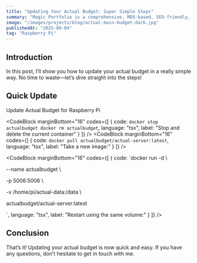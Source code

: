 ```yaml
---
title: "Updating Your Actual Budget: Super Simple Steps"
summary: "Magic Portfolio is a comprehensive, MDX-based, SEO-friendly, responsive portfolio template built with Once UI and Next.js."
image: "/images/projects/blog/actual-main-budget-dark.jpg"
publishedAt: "2025-09-04"
tag: "Raspberry Pi"
---
```



## Introduction

In this post, I’ll show you how to update your actual budget in a really simple way. No time to waste—let’s dive straight into the steps!

## Quick Update

Update Actual Budget for Raspberry Pi

<CodeBlock
    marginBottom="16"
    codes={[
  {
    code:
`docker stop actualbudget
docker rm actualbudget`, 
    language: "tsx",
    label: "Stop and delete the current container"
  }
]} />
<CodeBlock
    marginBottom="16"
    codes={[
  {
    code:
`docker pull actualbudget/actual-server:latest`, 
    language: "tsx",
    label: "Take a new image:"
  }
]} />


<CodeBlock
    marginBottom="16"
    codes={[
  {
    code:
`docker run -d \

  --name actualbudget \

  -p 5006:5006 \

  -v /home/pi/actual-data:/data \

  actualbudget/actual-server:latest
  
`, 
    language: "tsx",
    label: "Restart using the same volume:"
  }
]} />

## Conclusion

That’s it! Updating your actual budget is now quick and easy. If you have any questions, don’t hesitate to get in touch with me.
